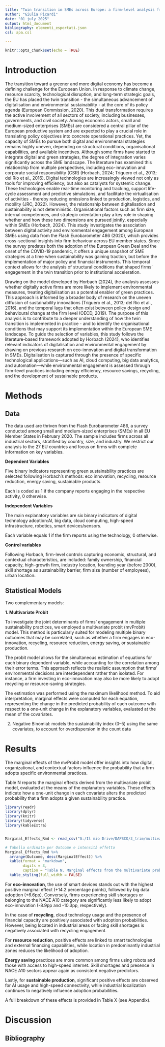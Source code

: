 ```yaml
---
title: "Twin transition in SMEs across Europe: a firm-level analysis from Eurobarometer data"
author: "Giulia Picardi"
date: "01 july 2025"
output: html_document
bibliography: elementi_esportati.json 
csl: apa.csl

---
```


```r
knitr::opts_chunk$set(echo = TRUE)

```

# Introduction

The transition toward a greener and more digital economy has become a defining challenge for the European Union. In response to climate change, resource scarcity, technological disruption, and long-term strategic goals, the EU has placed the twin transition - the simultaneous advancement of digitalisation and environmental sustainability - at the core of its policy agenda (European Commission, 2020). This dual transformation requires the active involvement of all sectors of society, including businesses, governments, and civil society. Among economic actors, small and medium-sized enterprises (SMEs) are considered a central pillar of the European productive system and are expected to play a crucial role in translating policy objectives into concrete operational practices. Yet, the capacity of SMEs to pursue both digital and environmental strategies remains highly uneven, depending on structural conditions, organisational capabilities, and available incentives.
Although some firms have started to integrate digital and green strategies, the degree of integration varies significantly across the SME landscape. The literature has examined this relationship from multiple perspectives, including eco-innovation and corporate social responsibility (CSR) (Horbach, 2024; Triguero et al., 2013; del Río et al., 2016). Digital technologies are increasingly viewed not only as tools for improving efficiency, but also as catalysts for systemic change. These technologies enable real-time monitoring and tracking, support life-cycle assessment and predictive simulations, and facilitate the virtualisation of activities - thereby reducing emissions linked to production, logistics, and mobility (JRC, 2022). However, the relationship between digitalisation and sustainability is not deterministic. Organisational factors such as firm size, internal competences, and strategic orientation play a key role in shaping whether and how these two dimensions are pursued jointly, especially within SMEs (Horbach, 2024).
This study investigates the association between digital activity and environmental engagement among European SMEs using data from the Flash Eurobarometer 486 (2020), which provides cross-sectional insights into firm behaviour across EU member states. Since the survey predates both the adoption of the European Green Deal and the onset of the COVID-19 pandemic, it offers a unique snapshot of SME strategies at a time when sustainability was gaining traction, but before the implementation of major policy and financial instruments. This temporal context allows for the analysis of structural conditions that shaped firms' engagement in the twin transition prior to institutional acceleration.

Drawing on the model developed by Horbach (2024), the analysis assesses whether digitally active firms are more likely to implement environmental measures, treating digitalisation as a potential enabler of green practices. This approach is informed by a broader body of research on the uneven diffusion of sustainability innovations (Triguero et al., 2013; del Río et al., 2016), and the temporal lags that often exist between policy design and behavioural change at the firm level (OECD, 2019). 
The purpose of this analysis is to contribute to a deeper understanding of how the twin transition is implemented in practice - and to identify the organisational conditions that may support its implementation within the European SME landscape. 
To guide the selection of variables, this study follows the literature-based framework adopted by Horbach (2024), who identifies relevant indicators of digitalisation and environmental engagement by drawing on previous research on eco-innovation and digital transformation in SMEs. Digitalisation is captured through the presence of specific technological applications—such as AI, cloud computing, big data analytics, and automation—while environmental engagement is assessed through firm-level practices including energy efficiency, resource savings, recycling, and the development of sustainable products.



# Methods

## Data

The data used are thriven from the Flash Eurobarometer 486, a survey conducted among small and medium-sized enterprises (SMEs) in all EU Member States in February 2020. The sample includes firms across all industrial sectors, stratified by country, size, and industry. We restrict our analysis to the 27 EU countries and focus on firms with complete information on key variables.

**Dependent Variables**

Five binary indicators representing green sustainability practices are selected following Horbach's methods: eco innovation, recycling, resource reduction, energy saving, sustainable products.

Each is coded as 1 if the company reports engaging in the respective activity, 0 otherwise.


**Independent Variables**

The main explanatory variables are six binary indicators of digital technology adoption:AI, big data, cloud computing, high-speed infrastructure, robotics, smart devices/sensors.

Each variable equals 1 if the firm reports using the technology, 0 otherwise.


**Control variables**

Following Horbach, firm-level controls capturing economic, structural, and contextual characteristics, are included: family ownership, financial capacity, high-growth firm, industry location, founding year (before 2000), skill shortage as sustainability barrier, firm size (number of employees), urban location.


## Statistical Models

Two complementary models:

**1.	Multivariate Probit**

To investigate the joint determinants of firms' engagement in multiple sustainability practices, we employed a multivariate probit (mvProbit) model. 
This method is particularly suited for modeling multiple binary outcomes that may be correlated, such as whether a firm engages in eco-innovation, recycling, resource reduction, energy saving, or sustainable production.

The probit model allows for the simultaneous estimation of equations for each binary dependent variable, while accounting for the correlation among their error terms. This approach reflects the realistic assumption that firms’ environmental decisions are interdependent rather than isolated. For instance, a firm investing in eco-innovation may also be more likely to adopt recycling or resource-saving strategies.

The estimation was performed using the maximum likelihood method. 
To aid interpretation, marginal effects were computed for each equation, representing the change in the predicted probability of each outcome with respect to a one-unit change in the explanatory variables, evaluated at the mean of the covariates.


 2.	Negative Binomial: models the sustainability index (0–5) using the same covariates, to account for overdispersion in the count data



# Results

The marginal effects of the mvProbit model offer insights into how digital, organizational, and contextual factors influence the probability that a firm adopts specific environmental practices.

Table N reports the marginal effects derived from the multivariate probit model, evaluated at the means of the explanatory variables. These effects indicate how a one-unit change in each covariate alters the predicted probability that a firm adopts a given sustainability practice.

```r
library(readr)
library(dplyr)
library(knitr)
library(tidyverse)
library(kableExtra)


Marginal_Effects_Rmd <- read_csv("G:/Il mio Drive/DAPSCO/3_trim/multivariate/version_control/twin_transition_paper/03_output/marginal_effects_summary_table.csv")

# Tabella ordinata per Outcome e intensità effetto
Marginal_Effects_Rmd %>%
  arrange(Outcome, desc(MarginalEffect)) %>%
  kable(format = "markdown", 
        digits = 3,
        caption = "Table N. Marginal effects from the multivariate probit model (|effect| ≥ 0.05)") %>%
  kable_styling(full_width = FALSE)

```

For **eco-innovation**, the use of smart devices stands out with the highest positive marginal effect (+14.2 percentage points), followed by big data adoption (+6.6pp). Conversely, firms experiencing skill shortages or belonging to the NACE A10 category are significantly less likely to adopt eco-innovation (-8.9pp and -10.3pp, respectively).

In the case of **recycling**, cloud technology usage and the presence of financial capacity are positively associated with adoption probabilities. However, being located in industrial areas or facing skill shortages is negatively associated with recycling engagement.

For **resource reduction**, positive effects are linked to smart technologies and external financing capabilities, while location in predominantly industrial zones reduces the likelihood of adoption.

**Energy saving** practices are more common among firms using robots and those with access to high-speed internet. Skill shortages and presence in NACE A10 sectors appear again as consistent negative predictors.

Lastly, for **sustainable production**, significant positive effects are observed for AI usage and high-speed connectivity, while industrial localization continues to negatively influence adoption probabilities.

A full breakdown of these effects is provided in Table X (see Appendix).

# Discussion



## Bibliography 










